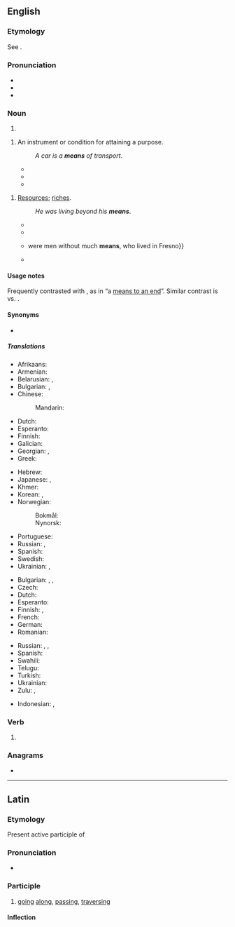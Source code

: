==English==
{{wikipedia}}

===Etymology===
See {{m|en|mean||method or course of action used to achieve some result}}.

===Pronunciation===
* {{IPA|/miːnz/|lang=en}}
* {{audio|en-us-means.ogg|Audio (US)|lang=en}}
* {{rhymes|iːnz|lang=en}}

===Noun===
{{head|en|noun form}}

# {{plural of|mean|lang=en}}

{{en-noun|means}}

# An instrument or condition for attaining a purpose.
#: {{ux|en|She treated him as a '''means''' to an end.}}
#: ''A car is a '''means''' of transport''.
#* {{quote-book|lang=en|author={{w|Francis Bacon}}|title=History of the reign of King Henry VII|year=1622|passage=And by this '''means''' also he had them the more at vantage, being tired and harassed with a long march; and more at mercy, being cut off far from their country, and therefore not able by any sudden flight to get to retreat, and to renew their troubles.}}
#* {{quote-book|lang=en|author={{w|William Shakespeare}}|title={{w|Timon of Athens}}|passage=Our hope in him is dead: let us return,<br>And strain what other '''means''' is left unto us<br>In our dear peril.|section=Act V, Scene 1|year=1623}}
#* {{quote-journal|lang=en|date=2013-06-07|author=[http://www.guardian.co.uk/profile/edpilkington Ed Pilkington]
|volume=188|issue=26|page=6|magazine={{w|The Guardian Weekly}}
|title=[http://www.guardian.co.uk/science/2013/may/29/killer-robots-ban-un-warning &lsquo;Killer robots&rsquo; should be banned in advance, UN told]
|passage=In his submission to the UN, [Christof] Heyns points to the experience of drones. Unmanned aerial vehicles were intended initially only for surveillance, and their use for offensive purposes was prohibited, yet once strategists realised their perceived advantages as a '''means''' of carrying out targeted killings, all objections were swept out of the way.}}

{{en-plural noun}}

# [[resources|Resources]]; [[riches]].
#: {{ux|en|a person of '''means'''; &nbsp; independent '''means'''}}
#: ''He was living beyond his '''means'''''.
#* {{quote-book|lang=en|title=A Treatise of Justifying Righteousness|page=163|author=Richard Baxter|year=1676|passage=Where there is much '''means''' to be used, and conditions yet to be performed, for the continuation and Consummation of our Justification, there it is not yet continued or consummate.}}
#* {{quote-book|lang=en|title={{w|The Communist Manifesto}}|page=5|author={{w|Karl Marx}}|editor={{w|Friedrich Engels}}|year=1888|passage=Because there is too much civilisation, too much '''means''' of subsistence, too much industry, too much commerce}}
#* {{quote-book|lang=en|title=Authorizing association of producers of agricultural products|page=99|author=United States. Congress. Senate. Committee on the Judiciary|year=1921|passage=Then the other 12 packers {{...}} were men without much '''means''', who lived in Fresno}}
#* {{quote-book|lang=en|year=1955|author={{w|Rex Stout}}|chapter=Die Like a Dog|title=[[w:Three Witnesses (book)|''Three Witnesses'']]|publisher=[[w:Bantam Books|Bantam Books]]|date_published=October 1994|ISBN=0553249592|page=154|passage=Some kind of writer. He didn't have to make a living; he had '''means'''.}}

====Usage notes====
Frequently contrasted with {{m|en|end||goal}}, as in “a [[means to an end]]”. Similar contrast is {{m|en|process}} vs. {{m|en|product}}.

====Synonyms====
* {{l|en|wherewithal}}

=====Translations=====
{{trans-top|instrument or condition for attaining a purpose}}
* Afrikaans: {{t+|af|middel}}
* Armenian: {{t+|hy|հնար|sc=Armn}}
* Belarusian: {{t|be|спо́саб|m}}, {{t|be|сро́дак|m}}
* Bulgarian: {{t+|bg|спо́соб|m}}, {{t+|bg|сре́дство|n}}
* Chinese:
*: Mandarin: {{t+|cmn|方法|tr=fāngfǎ}}
* Dutch: {{t+|nl|middel|n}}
* Esperanto: {{t+|eo|rimedo}}
* Finnish: {{t+|fi|väline}}
* Galician: {{t+|gl|medio|m}}
* Georgian: {{t|ka|საშუალება|sc=Geor}}, {{t|ka|ხერხი|sc=Geor}}
* Greek: {{t+|el|μέσο|n|sc=Grek}}
{{trans-mid}}
* Hebrew: {{t+|he|אֶמְצָעִי|m|tr=emtzai}}
* Japanese: {{t+|ja|手段|tr=しゅだん, shudan}}, {{t+|ja|方法|tr=ほうほう, hōhō}}
* Khmer: {{t+|km|មធ្យោបាយ|tr=matyoubaay|sc=Khmr}}
* Korean: {{t+|ko|방법}}, {{t+|ko|수단}}
* Norwegian:
*: Bokmål: {{t+|nb|middel|n}}
*: Nynorsk: {{t|nn|middel|n}}
* Portuguese: {{t+|pt|meio}}
* Russian: {{t+|ru|спо́соб|n}}, {{t+|ru|сре́дство|n}}
* Spanish: {{t+|es|medio|m}}
* Swedish: {{t+|sv|medel|n}}
* Ukrainian: {{t+|uk|спо́сіб|m}}, {{t+|uk|за́сіб|m}}
{{trans-bottom}}

{{trans-top|resources}}
* Bulgarian: {{t+|bg|бога́тство|n}}, {{t+|bg|състоя́ние|n}}, {{t+|bg|сре́дства|n-p}}
* Czech: {{t+|cs|prostředky|m-p}}
* Dutch: {{t+|nl|middelen|n-p}}
* Esperanto: {{t+|eo|rimedoj|p}}
* Finnish: {{t+|fi|varat|p}}, {{t+|fi|varallisuus}}
* French: {{t+|fr|moyens|m-p}}
* German: {{t+|de|Mittel|n}}
* Romanian: {{t|ro|mijloace|n-p}}
{{trans-mid}}
* Russian: {{t+|ru|бога́тство|n}}, {{t+|ru|состоя́ние|n}}, {{t+|ru|сре́дства|n-p}}
* Spanish: {{t+|es|medios|m-p}}
* Swahili: {{t+|sw|viombo}}
* Telugu: {{t|te|మూలాధారాలు}}
* Turkish: {{t+|tr|kaynak}}
* Ukrainian: {{t+|uk|бага́тство|n}}
* Zulu: {{t+|zu|icebo|c5|c6}}, {{t|zu|isu|c5|c6}}
{{trans-bottom}}

{{checktrans-top}}
* Indonesian: {{t+check|id|alat}}, {{t+check|id|alat|alt=peralatan}}
{{trans-mid}}
{{trans-bottom}}

===Verb===
{{head|en|verb form}}

# {{en-third-person singular of|mean}}

===Anagrams===
* {{anagrams|en|a=aemns|Mensa|Seman|amens|manes|manse|mensa|mesna|names|namés|neams|ñames}}

----

==Latin==

===Etymology===
Present active participle of {{m|la|meō||go along, traverse}}

===Pronunciation===
* {{la-IPA|meāns}}

===Participle===
{{la-present participle|me|ans}}

# [[going]] [[along]], [[passing]], [[traversing]]

====Inflection====
{{la-decl-3rd-part|meāns}}